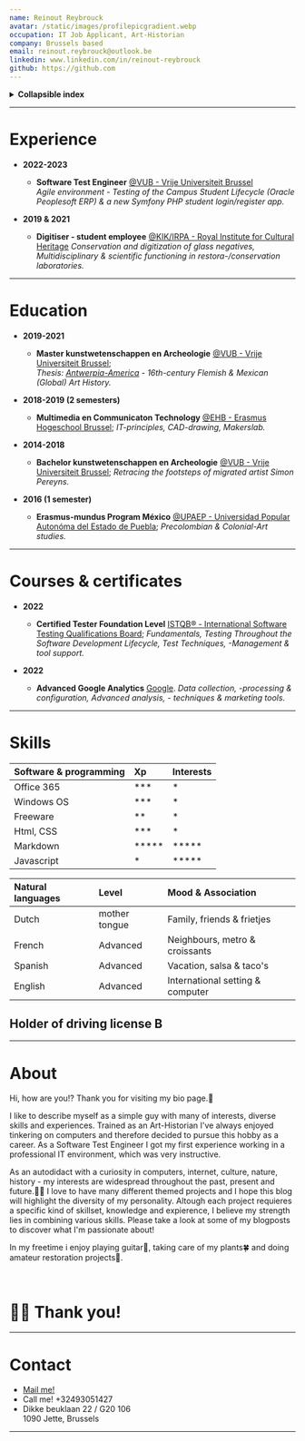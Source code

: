 ```yaml
---
name: Reinout Reybrouck
avatar: /static/images/profilepicgradient.webp
occupation: IT Job Applicant, Art-Historian
company: Brussels based 
email: reinout.reybrouck@outlook.be
linkedin: www.linkedin.com/in/reinout-reybrouck
github: https://github.com
---
```


<details>
 <summary><b>Collapsible index</b></summary>

* [Experience](#experience)
* [Education](#education)
* [Courses & certificates](#courses)
* [Skills](#skills)
* [About](#about)
* [Contact](#contact)

</details>

***

# <a name='experience'></a>Experience  

- **2022-2023**
  - **Software Test Engineer** [@VUB - Vrije Universiteit Brussel](https://www.vub.be/en)<br />
  *Agile environment - Testing of the Campus Student Lifecycle (Oracle Peoplesoft ERP) & a new Symfony PHP student login/register app.*

- **2019 & 2021** 
  - **Digitiser - student employee** [@KIK/IRPA - Royal Institute for Cultural Heritage](https://www.kikirpa.be/)
  *Conservation and digitization of glass negatives, Multidisciplinary & scientific functioning in restora-/conservation laboratories.* 

***

# <a name='education'></a>Education 

- **2019-2021**
  - **Master kunstwetenschappen en Archeologie** [@VUB - Vrije Universiteit Brussel](https://www.vub.be/nl/studeren-aan-de-vub/alle-opleidingen/bachelor-en-masteropleidingen-aan-de-vub/kunstwetenschappen-en-archeologie);<br />
  *Thesis: [Antwerpia-America](/blog/arthistory/antwerpia-america) - 16th-century Flemish & Mexican (Global) Art History.* 

- **2018-2019 (2 semesters)**
  - **Multimedia en Communicaton Technology** [@EHB - Erasmus Hogeschool Brussel](https://www.erasmushogeschool.be/nl/opleidingen/multimedia-creatieve-technologie);
  *IT-principles, CAD-drawing, Makerslab.*

- **2014-2018**
  - **Bachelor kunstwetenschappen en Archeologie** [@VUB - Vrije Universiteit Brussel](https://www.vub.be/en);
  *Retracing the footsteps of migrated artist Simon Pereyns.*

- **2016 (1 semester)**
  - **Erasmus-mundus Program México** [@UPAEP - Universidad Popular Autonóma del Estado de Puebla](https://upaep.mx/);
  *Precolombian & Colonial-Art studies.*

***

# <a name='courses'></a>Courses & certificates

- **2022**
  - **Certified Tester Foundation Level** [ISTQB® - International Software Testing Qualifications Board](https://www.istqb.org/certifications/certified-tester-foundation-level);
  *Fundamentals, Testing Throughout the Software Development Lifecycle, Test Techniques, -Management & tool support.*

- **2022**
  - **Advanced Google Analytics** [Google](https://analytics.google.com/analytics/academy/).
  *Data collection, -processing & configuration, Advanced analysis, - techniques & marketing tools.*

***

# <a name='skills'></a>Skills

| Software & programming | Xp | Interests |
| :--------  | :-------- | :-------- |
| Office 365 |  ***   | * |
| Windows OS |  ***   | * |
| Freeware   |  **    | * |
| Html, CSS  |  ***   | * |
| Markdown   |  ***** | ***** |
| Javascript |  *     | ***** |

| Natural languages | Level | Mood & Association |
| :-------- | :-------- | :-------- |
| Dutch     | mother tongue | Family, friends & frietjes |
| French    | Advanced | Neighbours, metro & croissants |
| Spanish   | Advanced | Vacation, salsa & taco's  |
| English   | Advanced | International setting & computer |

<div><h2> Holder of driving license B </h2> </div>

***

# <a name='about'></a>About

Hi, how are you!? Thank you for visiting my bio page.🙂 

I like to describe myself as a simple guy with many of interests, diverse skills and experiences. Trained as an Art-Historian I've always enjoyed tinkering on computers and therefore decided to pursue this hobby as a career. 
As a Software Test Engineer I got my first experience working in a professional IT environment, which was very instructive.

As an autodidact with a curiosity in computers, internet, culture, nature, history - my interests are widespread throughout the past, present and future.👨‍🚀 I love to have many different themed projects and I hope this blog will highlight the diversity of my personality. Altough each project requieres a specific kind of skillset, knowledge and expierence, I believe my strength lies in combining various skills. 
Please take a look at some of my blogposts to discover what I'm passionate about! 

In my freetime i enjoy playing guitar🎸, taking care of my plants🍀 and doing amateur restoration projects🧰. 

<br/>

<h1>👨‍💻 Thank you!</h1>

***

# <a name='contact'></a>Contact 

 - [ Mail me! ](mailto:reinout.reybrouck@outlook.be) 
 - Call me! +32493051427 
 - Dikke beuklaan 22 / G20 106<br />
 1090 Jette, Brussels

***

